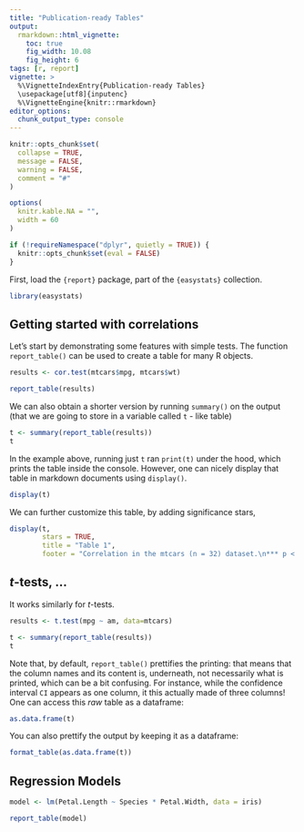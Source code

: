 ```yaml
---
title: "Publication-ready Tables"
output: 
  rmarkdown::html_vignette:
    toc: true
    fig_width: 10.08
    fig_height: 6
tags: [r, report]
vignette: >
  %\VignetteIndexEntry{Publication-ready Tables}
  \usepackage[utf8]{inputenc}
  %\VignetteEngine{knitr::rmarkdown}
editor_options: 
  chunk_output_type: console
---
```


```r
knitr::opts_chunk$set(
  collapse = TRUE,
  message = FALSE,
  warning = FALSE,
  comment = "#"
)

options(
  knitr.kable.NA = "",
  width = 60
)

if (!requireNamespace("dplyr", quietly = TRUE)) {
  knitr::opts_chunk$set(eval = FALSE)
}
```


First, load the `{report}` package, part of the `{easystats}` collection.

```r
library(easystats)
```


## Getting started with correlations

Let's start by demonstrating some features with simple tests. The function `report_table()` can be used to create a table for many R objects.

```r
results <- cor.test(mtcars$mpg, mtcars$wt)

report_table(results)
```

We can also obtain a shorter version by running `summary()` on the output (that we are going to store in a variable called `t` - like table)

```r
t <- summary(report_table(results))
t
```

In the example above, running just `t` ran `print(t)` under the hood, which prints the table inside the console. However, one can nicely display that table in markdown documents using `display()`.

```r
display(t)
```

We can further customize this table, by adding significance stars, 


```r
display(t, 
        stars = TRUE,
        title = "Table 1", 
        footer = "Correlation in the mtcars (n = 32) dataset.\n*** p < .001")
```

## *t*-tests, ...

It works similarly for *t*-tests.

```r
results <- t.test(mpg ~ am, data=mtcars)

t <- summary(report_table(results))
t
```

Note that, by default, `report_table()` prettifies the printing: that means that the column names and its content is, underneath, not necessarily what is printed, which can be a bit confusing. For instance, while the confidence interval `CI` appears as one column, it this actually made of three columns! One can access this *raw* table as a dataframe:

```r
as.data.frame(t)
```

You can also prettify the output by keeping it as a dataframe:

```r
format_table(as.data.frame(t))
```


## Regression Models

```r
model <- lm(Petal.Length ~ Species * Petal.Width, data = iris)

report_table(model)
```


